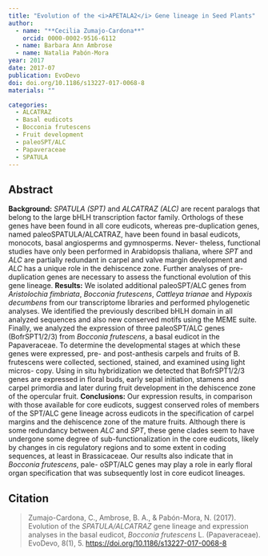 ```yaml
---
title: "Evolution of the <i>APETALA2</i> Gene lineage in Seed Plants"
author:
  - name: "**Cecilia Zumajo-Cardona**"
    orcid: 0000-0002-9516-6112
  - name: Barbara Ann Ambrose
  - name: Natalia Pabón-Mora
year: 2017
date: 2017-07
publication: EvoDevo
doi: doi.org/10.1186/s13227-017-0068-8
materials: ""

categories:
  - ALCATRAZ
  - Basal eudicots
  - Bocconia frutescens
  - Fruit development
  - paleoSPT/ALC
  - Papaveraceae
  - SPATULA
---
```


## Abstract

**Background:** *SPATULA (SPT)* and *ALCATRAZ (ALC)* are recent paralogs that belong to the large bHLH transcription factor family. Orthologs of these genes have been found in all core eudicots, whereas pre-duplication genes, named paleoSPATULA/ALCATRAZ, have been found in basal eudicots, monocots, basal angiosperms and gymnosperms. Never- theless, functional studies have only been performed in Arabidopsis thaliana, where *SPT* and *ALC* are partially redundant in carpel and valve margin development and *ALC* has a unique role in the dehiscence zone. Further analyses of pre-duplication genes are necessary to assess the functional evolution of this gene lineage. **Results:** We isolated additional paleoSPT/ALC genes from *Aristolochia fimbriata*, *Bocconia frutescens*, *Cattleya trianae* and *Hypoxis decumbens* from our transcriptome libraries and performed phylogenetic analyses. We identified the previously described bHLH domain in all analyzed sequences and also new conserved motifs using the MEME suite. Finally, we analyzed the expression of three paleoSPT/ALC genes (BofrSPT1/2/3) from *Bocconia frutescens*, a basal eudicot in the Papaveraceae. To determine the developmental stages at which these genes were expressed, pre- and post-anthesis carpels and fruits of B. frutescens were collected, sectioned, stained, and examined using light micros- copy. Using in situ hybridization we detected that BofrSPT1/2/3 genes are expressed in floral buds, early sepal initiation, stamens and carpel primordia and later during fruit development in the dehiscence zone of the opercular fruit. **Conclusions:** Our expression results, in comparison with those available for core eudicots, suggest conserved roles of members of the SPT/ALC gene lineage across eudicots in the specification of carpel margins and the dehiscence zone of the mature fruits. Although there is some redundancy between *ALC* and *SPT*, these gene clades seem to have undergone some degree of sub-functionalization in the core eudicots, likely by changes in cis regulatory regions and to some extent in coding sequences, at least in Brassicaceae. Our results also indicate that in *Bocconia frutescens*, pale- oSPT/ALC genes may play a role in early floral organ specification that was subsequently lost in core eudicot lineages.

## Citation

> Zumajo-Cardona, C., Ambrose, B. A., & Pabón-Mora, N. (2017). Evolution of the *SPATULA/ALCATRAZ* gene lineage and expression analyses in the basal eudicot, *Bocconia frutescens* L. (Papaveraceae). EvoDevo, 8(1), 5. <https://doi.org/10.1186/s13227-017-0068-8>
